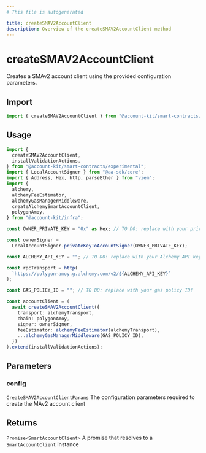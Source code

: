 ```yaml
---
# This file is autogenerated

title: createSMAV2AccountClient
description: Overview of the createSMAV2AccountClient method
---
```


# createSMAV2AccountClient

Creates a SMAv2 account client using the provided configuration parameters.

## Import

```ts
import { createSMAV2AccountClient } from "@account-kit/smart-contracts/experimental";
```

## Usage

```ts
import {
  createSMAV2AccountClient,
  installValidationActions,
} from "@account-kit/smart-contracts/experimental";
import { LocalAccountSigner } from "@aa-sdk/core";
import { Address, Hex, http, parseEther } from "viem";
import {
  alchemy,
  alchemyFeeEstimator,
  alchemyGasManagerMiddleware,
  createAlchemySmartAccountClient,
  polygonAmoy,
} from "@account-kit/infra";

const OWNER_PRIVATE_KEY = "0x" as Hex; // TO DO: replace with your private key!

const ownerSigner =
  LocalAccountSigner.privateKeyToAccountSigner(OWNER_PRIVATE_KEY);

const ALCHEMY_API_KEY = ""; // TO DO: replace with your Alchemy API key!

const rpcTransport = http(
  `https://polygon-amoy.g.alchemy.com/v2/${ALCHEMY_API_KEY}`
);

const GAS_POLICY_ID = ""; // TO DO: replace with your gas policy ID!

const accountClient = (
  await createSMAV2AccountClient({
    transport: alchemyTransport,
    chain: polygonAmoy,
    signer: ownerSigner,
    feeEstimator: alchemyFeeEstimator(alchemyTransport),
    ...alchemyGasManagerMiddleware(GAS_POLICY_ID),
  })
).extend(installValidationActions);
```

## Parameters

### config

`CreateSMAV2AccountClientParams`
The configuration parameters required to create the MAv2 account client

## Returns

`Promise<SmartAccountClient>`
A promise that resolves to a `SmartAccountClient` instance
